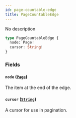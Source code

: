 ```yaml
---
id: page-countable-edge
title: PageCountableEdge
---
```



No description

```graphql
type PageCountableEdge {
  node: Page!
  cursor: String!
}
```


### Fields

#### `node` ([`Page`](../../../developer/api-reference/objects/page))

The item at the end of the edge.


#### `cursor` ([`String`](../../../developer/api-reference/scalars/string))

A cursor for use in pagination.




